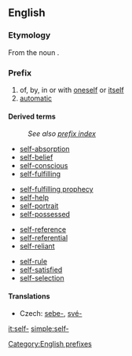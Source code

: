 ==English==

===Etymology===
From the noun {{term|self}}.

===Prefix===
{{infl|en|prefix}}

# of, by, in or with [[oneself]] or [[itself]]
# [[automatic]]

====Derived terms====
:''See also [[Special:PrefixIndex/self-|prefix index]]''
{{top4}}
*[[self-absorption]]
*[[self-belief]]
*[[self-conscious]]
*[[self-fulfilling]]
{{mid4}}
*[[self-fulfilling prophecy]]
*[[self-help]]
*[[self-portrait]]
*[[self-possessed]]
{{mid4}}
*[[self-reference]]
*[[self-referential]]
*[[self-reliant]]
{{mid4}}
*[[self-rule]]
*[[self-satisfied]]
*[[self-selection]]
{{bottom4}}

====Translations====
{{trans-top|of, by, in or with oneself or itself}}
* Czech: [[sebe-]], [[své-]]
{{trans-mid}}
{{trans-bottom}}

[[Category:English prefixes]]

[[it:self-]]
[[simple:self-]]